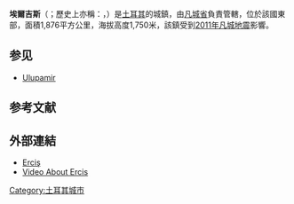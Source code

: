 {{Infobox settlement
<!-- See Template:Infobox settlement for additional fields and descriptions -->
| name                    = 埃爾吉斯
| image_skyline           = Erciş, Van.jpg
| image_caption           =埃爾吉斯市中心
| image_shield            =
| pushpin_map             = Turkey
| latd  = 39 |latm  = 01 |lats  = 52 |latNS  = N
| longd = 43 |longm = 21 |longs = 35 |longEW = E
| coordinates_display     = inline,title
| coordinates_format      = dms
| subdivision_type        = 國家
| subdivision_name        = [[土耳其|土耳其]]
| subdivision_type1       = [[土耳其行政區劃|省]]
| subdivision_name1       = [[凡城省|凡城省]]
| subdivision_type2       =
| subdivision_name2       =
| leader_party            = [[正義與發展黨_(土耳其)|AKP]]
| leader_title            = 市長
| leader_name             = Zülfikar Arapoğlu
| leader_title1           = Kaymakam
| leader_name1            = Ramazan Fani
| area_footnotes          = {{Turkey district areas|SOURCE}}
| area_blank1_title       = 行政區
| area_blank1_km2         = {{Turkey district areas|Van| Erciş }}
| elevation_m             =
| population_footnotes    = {{Turkey district populations|SOURCE|Van}}
| population_urban        = {{Turkey district populations|Van| Erciş |şehir}}
| population_as_of        = {{Turkey district populations|YEAR}}
| population_blank1_title = 行政區
| population_blank1       = {{Turkey district populations|Van| Erciş |toplam}}
| population_density_blank1_km2  = auto
| postal_code_type        = 郵編
| postal_code             = 65400
| website                 = {{URL| www.ercis.bel.tr | www.ercis.bel.tr }}
}}
'''埃爾吉斯'''（{{lang-hy|Ականց}}；歷史上亦稱：{{lang|hy|Արճեշ}}，{{lang-ku|Erdîş}}）是[[土耳其|土耳其]]的城鎮，由[[凡城省|凡城省]]負責管轄，位於該國東部，面積1,876平方公里，海拔高度1,750米，該鎮受到[[2011年凡城地震|2011年凡城地震]]影響。

==参见==
*[[Ulupamir|Ulupamir]]
==参考文献==
{{reflist}}

== 外部連結 ==
* [https://web.archive.org/web/20170518014306/http://ercis.gen.tr/ Erciş]
* [http://ercis.wordpress.com/2007/03/04/yesil-ercis/ Video About Ercis] {{Wayback|url=http://ercis.wordpress.com/2007/03/04/yesil-ercis/ |date=20160310124916 }}

{{Turkey-geo-stub}}

[[Category:土耳其城市|Category:土耳其城市]]
